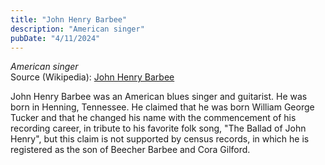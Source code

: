 ```yaml
---
title: "John Henry Barbee"
description: "American singer"
pubDate: "4/11/2024"
---
```


*American singer*  
Source (Wikipedia): [John Henry Barbee][1]

John Henry Barbee was an American blues singer and guitarist. He was born in Henning, Tennessee. He claimed that he was born William George Tucker and that he changed his name with the commencement of his recording career, in tribute to his favorite folk song, "The Ballad of John Henry", but this claim is not supported by census records, in which he is registered as the son of Beecher Barbee and Cora Gilford.

[1]: https://en.wikipedia.org/wiki/John_Henry_Barbee
